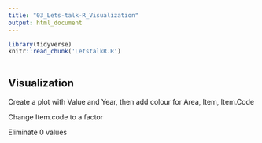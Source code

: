 ```yaml
---
title: "03_Lets-talk-R_Visualization"
output: html_document
---
```


```r
library(tidyverse)
knitr::read_chunk('LetstalkR.R')
```

```r
```

## Visualization

Create a plot with Value and Year, then add colour for Area, Item, Item.Code

Change Item.code to a factor

Eliminate 0 values 

```r
```

